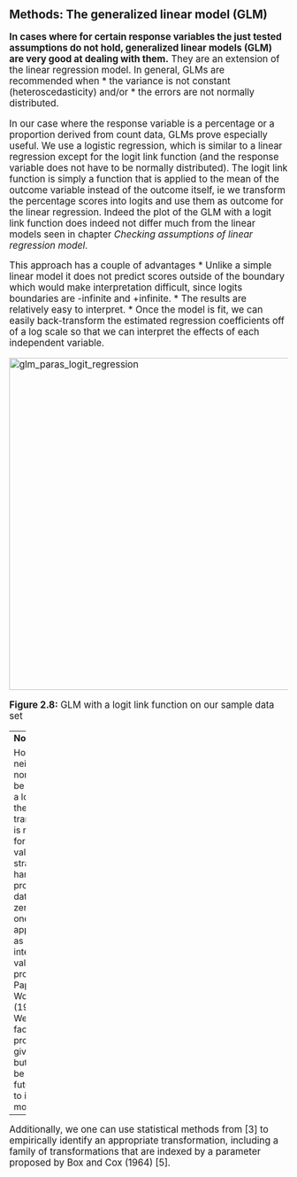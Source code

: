 ## Methods: The generalized linear model (GLM)
<big>

**In cases where for certain response variables the just tested assumptions do not hold, generalized linear models (GLM) are very good at dealing with them.** They are an extension of the linear regression model.
In general, GLMs are recommended when
* the variance is not constant (heteroscedasticity) and/or
* the errors are not normally distributed.

In our case where the response variable is a percentage or a proportion derived from count data, GLMs prove especially useful. We use a logistic regression, which is similar to a linear regression except for the logit link function (and the response variable does not have to be normally distributed). The logit link function is simply a function that is applied to the mean of the outcome variable instead of the outcome itself, ie we transform the percentage scores into logits and use them as outcome for the linear regression. Indeed the plot of the GLM with a logit link function does indeed not differ much from the linear models seen in chapter _Checking assumptions of linear regression model_.
<!--
<p>
    <img src="../img/glm_paras_logit_regression.png" alt="glm_paras_logit_regression.png" width="700px"/>
</p>
**Figure 2.8:** The generalized linear model with logit link function on the 21 sample data set  
<br>
</br>
--->

This approach has a couple of advantages
* Unlike a simple linear model it does not predict scores outside of the boundary which would make interpretation difficult, since logits boundaries are -infinite and +infinite.
* The results are relatively easy to interpret.
* Once the model is fit, we can easily back-transform the estimated regression coefficients off of a log scale so that we can interpret the effects of each independent variable.

<p>
    <img src="../img/glm_paras_logit_regression.png" alt="glm_paras_logit_regression" width="600px"/>
</p>
**Figure 2.8:** GLM with a logit link function on our sample data set

---
**Note:**

However, neither zeros nor ones can be included in a logit, since the logit transformation is not defined for those values. 
A strategy for handling proportions data in which zeros and ones may appear as well as intermediate values was proposed by Papke and Wooldridge (1996) [4]. We did not face this problem in the given data set but is might be relevant for future data set to improve our model.

---

<!--- Beta-Regression might be the model you are looking for. The following vignette shows how to apply beta regression in R using Cribari-Neto's and Zeileis's "betareg"-Package: ftp://cran.r-project.org/pub/R/web/packages/betareg/vignettes/betareg.pdf 
--->

Additionally, we one can use statistical methods from [3] to empirically identify an appropriate transformation, including a family of transformations that are indexed by a parameter proposed by Box and Cox (1964) [5].
</big>

